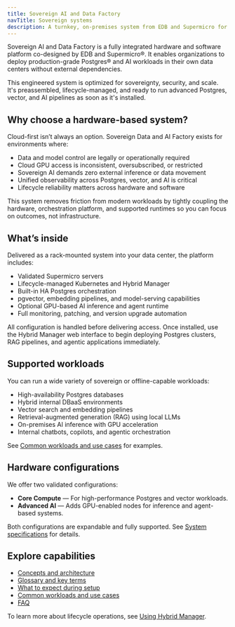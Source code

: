 ```yaml
---
title: Sovereign AI and Data Factory
navTitle: Sovereign systems
description: A turnkey, on-premises system from EDB and Supermicro for secure, high-performance database and AI workloads, with full lifecycle management.
---
```


Sovereign AI and Data Factory is a fully integrated hardware and software platform co-designed by EDB and Supermicro®. It enables organizations to deploy production-grade Postgres® and AI workloads in their own data centers without external dependencies.

This engineered system is optimized for sovereignty, security, and scale. It's preassembled, lifecycle-managed, and ready to run advanced Postgres, vector, and AI pipelines as soon as it's installed.

## Why choose a hardware-based system?

Cloud-first isn’t always an option. Sovereign Data and AI Factory exists for environments where:

-   Data and model control are legally or operationally required
-   Cloud GPU access is inconsistent, oversubscribed, or restricted
-   Sovereign AI demands zero external inference or data movement
-   Unified observability across Postgres, vector, and AI is critical
-   Lifecycle reliability matters across hardware and software

This system removes friction from modern workloads by tightly coupling the hardware, orchestration platform, and supported runtimes so you can focus on outcomes, not infrastructure.

## What’s inside

Delivered as a rack-mounted system into your data center, the platform includes:

-   Validated Supermicro servers
-   Lifecycle-managed Kubernetes and Hybrid Manager
-   Built-in HA Postgres orchestration
-   pgvector, embedding pipelines, and model-serving capabilities
-   Optional GPU-based AI inference and agent runtime
-   Full monitoring, patching, and version upgrade automation

All configuration is handled before delivering access. Once installed, use the Hybrid Manager web interface to begin deploying Postgres clusters, RAG pipelines, and agentic applications immediately.

## Supported workloads

You can run a wide variety of sovereign or offline-capable workloads:

-   High-availability Postgres databases
-   Hybrid internal DBaaS environments
-   Vector search and embedding pipelines
-   Retrieval-augmented generation (RAG) using local LLMs
-   On-premises AI inference with GPU acceleration
-   Internal chatbots, copilots, and agentic orchestration

See [Common workloads and use cases](./use-cases) for examples.

## Hardware configurations

We offer two validated configurations:

-   **Core Compute** — For high-performance Postgres and vector workloads.
-   **Advanced AI** — Adds GPU-enabled nodes for inference and agent-based systems.

Both configurations are expandable and fully supported. See [System specifications](./specs) for details.

## Explore capabilities

-   [Concepts and architecture](./concepts)
-   [Glossary and key terms](./glossary)
-   [What to expect during setup](./what-to-expect)
-   [Common workloads and use cases](./use-cases)
-   [FAQ](./faq)

To learn more about lifecycle operations, see [Using Hybrid Manager](/edb-postgres-ai/1.2/hybrid-manager/using_hybrid_manager/).
